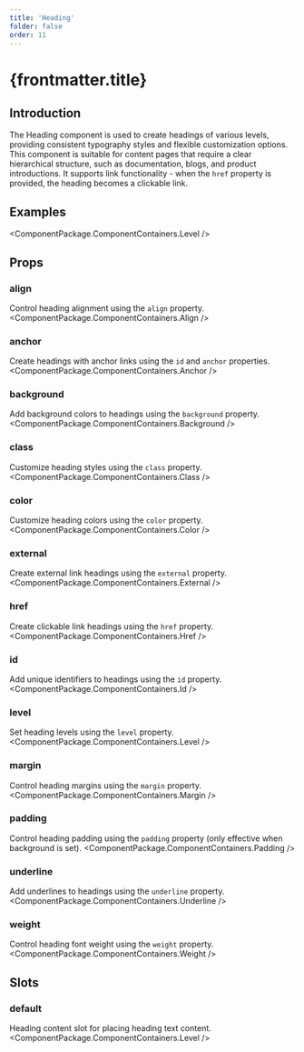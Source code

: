 ```yaml
---
title: 'Heading'
folder: false
order: 11
---
```



# {frontmatter.title}

## Introduction

The Heading component is used to create headings of various levels, providing consistent typography styles and flexible customization options. This component is suitable for content pages that require a clear hierarchical structure, such as documentation, blogs, and product introductions. It supports link functionality - when the `href` property is provided, the heading becomes a clickable link.

## Examples

<ComponentPackage.ComponentContainers.Level />

## Props

### align
Control heading alignment using the `align` property.
<ComponentPackage.ComponentContainers.Align />

### anchor
Create headings with anchor links using the `id` and `anchor` properties.
<ComponentPackage.ComponentContainers.Anchor />

### background
Add background colors to headings using the `background` property.
<ComponentPackage.ComponentContainers.Background />

### class
Customize heading styles using the `class` property.
<ComponentPackage.ComponentContainers.Class />

### color
Customize heading colors using the `color` property.
<ComponentPackage.ComponentContainers.Color />

### external
Create external link headings using the `external` property.
<ComponentPackage.ComponentContainers.External />

### href
Create clickable link headings using the `href` property.
<ComponentPackage.ComponentContainers.Href />

### id
Add unique identifiers to headings using the `id` property.
<ComponentPackage.ComponentContainers.Id />

### level
Set heading levels using the `level` property.
<ComponentPackage.ComponentContainers.Level />

### margin
Control heading margins using the `margin` property.
<ComponentPackage.ComponentContainers.Margin />

### padding
Control heading padding using the `padding` property (only effective when background is set).
<ComponentPackage.ComponentContainers.Padding />

### underline
Add underlines to headings using the `underline` property.
<ComponentPackage.ComponentContainers.Underline />

### weight
Control heading font weight using the `weight` property.
<ComponentPackage.ComponentContainers.Weight />

## Slots

### default
Heading content slot for placing heading text content.
<ComponentPackage.ComponentContainers.Level />
